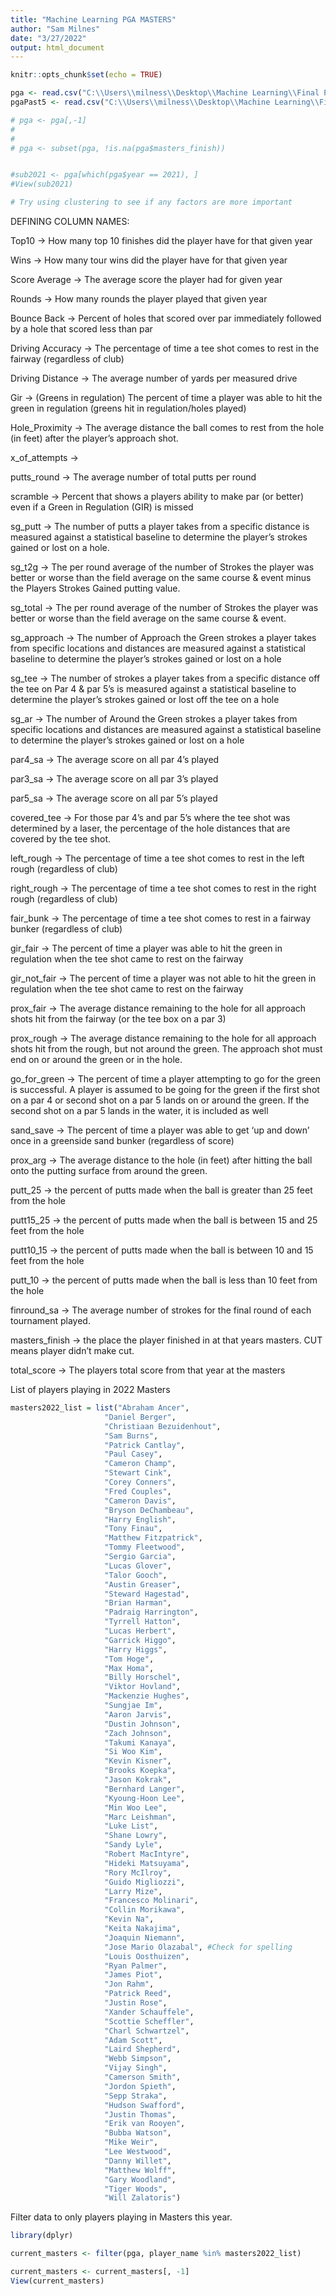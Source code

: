 ```yaml
---
title: "Machine Learning PGA MASTERS"
author: "Sam Milnes"
date: "3/27/2022"
output: html_document
---
```


```r
knitr::opts_chunk$set(echo = TRUE)
```

```r

pga <- read.csv("C:\\Users\\milness\\Desktop\\Machine Learning\\Final Project\\2022Masters_pred_data.csv")
pgaPast5 <- read.csv("C:\\Users\\milness\\Desktop\\Machine Learning\\Final Project\\2022Masters_past5.csv")

# pga <- pga[,-1]
# 
# 
# pga <- subset(pga, !is.na(pga$masters_finish))


#sub2021 <- pga[which(pga$year == 2021), ]
#View(sub2021)

# Try using clustering to see if any factors are more important
```

DEFINING COLUMN NAMES:


Top10 -> How many top 10 finishes did the player have for that given year

Wins -> How many tour wins did the player have for that given year

Score Average -> The average score the player had for given year

Rounds -> How many rounds the player played that given year

Bounce Back -> Percent of holes that scored over par immediately followed by a hole that scored less than par

Driving Accuracy -> The percentage of time a tee shot comes to rest in the fairway (regardless of club)

Driving Distance -> The average number of yards per measured drive

Gir -> (Greens in regulation) The percent of time a player was able to hit the green in regulation (greens hit in regulation/holes played)

Hole_Proximity -> The average distance the ball comes to rest from the hole (in feet) after the player's approach shot.

x_of_attempts -> 

putts_round ->  The average number of total putts per round

scramble -> Percent that shows a players ability to make par (or better) even if a Green in Regulation (GIR) is missed

sg_putt -> The number of putts a player takes from a specific distance is measured against a statistical baseline to determine the player's strokes gained or lost on a hole.

sg_t2g -> The per round average of the number of Strokes the player was better or worse than the field average on the same course & event minus the Players Strokes Gained putting value.

sg_total -> The per round average of the number of Strokes the player was better or worse than the field average on the same course & event.

sg_approach -> The number of Approach the Green strokes a player takes from specific locations and distances are measured against a statistical baseline to determine the player's strokes gained or lost on a hole

sg_tee -> The number of strokes a player takes from a specific distance off the tee on Par 4 & par 5's is measured against a statistical baseline to determine the player's strokes gained or lost off the tee on a hole

sg_ar -> The number of Around the Green strokes a player takes from specific locations and distances are measured against a statistical baseline to determine the player's strokes gained or lost on a hole

par4_sa -> The average score on all par 4's played 

par3_sa -> The average score on all par 3's played 

par5_sa -> The average score on all par 5's played 

covered_tee -> For those par 4's and par 5's where the tee shot was determined by a laser, the percentage of the hole distances that are covered by the tee shot.

left_rough -> The percentage of time a tee shot comes to rest in the left rough (regardless of club)

right_rough -> The percentage of time a tee shot comes to rest in the right rough (regardless of club)

fair_bunk -> The percentage of time a tee shot comes to rest in a fairway bunker (regardless of club)

gir_fair -> The percent of time a player was able to hit the green in regulation when the tee shot came to rest on the fairway

gir_not_fair -> The percent of time a player was not able to hit the green in regulation when the tee shot came to rest on the fairway

prox_fair -> The average distance remaining to the hole for all approach shots hit from the fairway (or the tee box on a par 3)

prox_rough -> The average distance remaining to the hole for all approach shots hit from the rough, but not around the green. The approach shot must end on or around the green or in the hole.

go_for_green -> The percent of time a player attempting to go for the green is successful. A player is assumed to be going for the green if the first shot on a par 4 or second shot on a par 5 lands on or around the green. If the second shot on a par 5 lands in the water, it is included as well

sand_save -> The percent of time a player was able to get 'up and down' once in a greenside sand bunker (regardless of score)

prox_arg -> The average distance to the hole (in feet) after hitting the ball onto the putting surface from around the green.

putt_25 ->  the percent of putts made when the ball is greater than 25 feet from the hole

putt15_25 ->  the percent of putts made when the ball is between 15 and 25 feet from the hole

putt10_15 ->  the percent of putts made when the ball is between 10 and 15 feet from the hole

putt_10 -> the percent of putts made when the ball is less than 10 feet from the hole

finround_sa -> The average number of strokes for the final round of each tournament played.

masters_finish -> the place the player finished in at that years masters. CUT means player didn't make cut.

total_score -> The players total score from that year at the masters



List of players playing in 2022 Masters
```r

masters2022_list = list("Abraham Ancer",
                     "Daniel Berger",
                     "Christiaan Bezuidenhout",
                     "Sam Burns",
                     "Patrick Cantlay",
                     "Paul Casey",
                     "Cameron Champ",
                     "Stewart Cink",
                     "Corey Conners",
                     "Fred Couples",
                     "Cameron Davis",
                     "Bryson DeChambeau",
                     "Harry English",
                     "Tony Finau",
                     "Matthew Fitzpatrick",
                     "Tommy Fleetwood",
                     "Sergio Garcia",
                     "Lucas Glover",
                     "Talor Gooch",
                     "Austin Greaser",
                     "Steward Hagestad",
                     "Brian Harman",
                     "Padraig Harrington",
                     "Tyrrell Hatton",
                     "Lucas Herbert",
                     "Garrick Higgo",
                     "Harry Higgs",
                     "Tom Hoge",
                     "Max Homa",
                     "Billy Horschel",
                     "Viktor Hovland",
                     "Mackenzie Hughes",
                     "Sungjae Im",
                     "Aaron Jarvis",
                     "Dustin Johnson",
                     "Zach Johnson",
                     "Takumi Kanaya",
                     "Si Woo Kim",
                     "Kevin Kisner",
                     "Brooks Koepka",
                     "Jason Kokrak",
                     "Bernhard Langer",
                     "Kyoung-Hoon Lee",
                     "Min Woo Lee",
                     "Marc Leishman",
                     "Luke List",
                     "Shane Lowry",
                     "Sandy Lyle",
                     "Robert MacIntyre",
                     "Hideki Matsuyama",
                     "Rory McIlroy",
                     "Guido Migliozzi",
                     "Larry Mize",
                     "Francesco Molinari",
                     "Collin Morikawa",
                     "Kevin Na",
                     "Keita Nakajima",
                     "Joaquin Niemann",
                     "Jose Mario Olazabal", #Check for spelling
                     "Louis Oosthuizen",
                     "Ryan Palmer",
                     "James Piot",
                     "Jon Rahm",
                     "Patrick Reed",
                     "Justin Rose",
                     "Xander Schauffele",
                     "Scottie Scheffler",
                     "Charl Schwartzel",
                     "Adam Scott",
                     "Laird Shepherd",
                     "Webb Simpson",
                     "Vijay Singh",
                     "Camerson Smith",
                     "Jordon Spieth",
                     "Sepp Straka",
                     "Hudson Swafford",
                     "Justin Thomas",
                     "Erik van Rooyen",
                     "Bubba Watson",
                     "Mike Weir",
                     "Lee Westwood",
                     "Danny Willet",
                     "Matthew Wolff",
                     "Gary Woodland",
                     "Tiger Woods",
                     "Will Zalatoris")
```

Filter data to only players playing in Masters this year.
```r
library(dplyr)    

current_masters <- filter(pga, player_name %in% masters2022_list)

current_masters <- current_masters[, -1]
View(current_masters)

```

